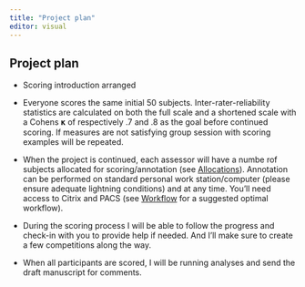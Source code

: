 ```yaml
---
title: "Project plan"
editor: visual
---
```


## Project plan

-   Scoring introduction arranged

-   Everyone scores the same initial 50 subjects.
    Inter-rater-reliability statistics are calculated on both the full
    scale and a shortened scale with a Cohens 𝛋 of respectively .7 and
    .8 as the goal before continued scoring. If measures are not
    satisfying group session with scoring examples will be repeated.

-   When the project is continued, each assessor will have a numbe rof
    subjects allocated for scoring/annotation (see
    [Allocations](down-to-work.qmd#sec-allocations)). Annotation can be
    performed on standard personal work station/computer (please ensure
    adequate lightning conditions) and at any time. You'll need access
    to Citrix and PACS (see
    [Workflow](down-to-work.qmd#sec-suggested-workflow) for a suggested
    optimal workflow).

-   During the scoring process I will be able to follow the progress and
    check-in with you to provide help if needed. And I'll make sure to
    create a few competitions along the way.

-   When all participants are scored, I will be running analyses and
    send the draft manuscript for comments.
